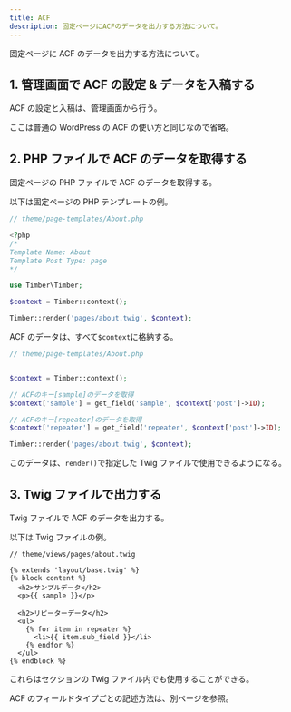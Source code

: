 ```yaml
---
title: ACF
description: 固定ページにACFのデータを出力する方法について。
---
```


固定ページに ACF のデータを出力する方法について。

## 1. 管理画面で ACF の設定 & データを入稿する

ACF の設定と入稿は、管理画面から行う。

ここは普通の WordPress の ACF の使い方と同じなので省略。

## 2. PHP ファイルで ACF のデータを取得する

固定ページの PHP ファイルで ACF のデータを取得する。

以下は固定ページの PHP テンプレートの例。

```php
// theme/page-templates/About.php

<?php
/*
Template Name: About
Template Post Type: page
*/

use Timber\Timber;

$context = Timber::context();

Timber::render('pages/about.twig', $context);
```

ACF のデータは、すべて`$context`に格納する。

```php
// theme/page-templates/About.php


$context = Timber::context();

// ACFのキー[sample]のデータを取得
$context['sample'] = get_field('sample', $context['post']->ID);

// ACFのキー[repeater]のデータを取得
$context['repeater'] = get_field('repeater', $context['post']->ID);

Timber::render('pages/about.twig', $context);
```

このデータは、`render()`で指定した Twig ファイルで使用できるようになる。

## 3. Twig ファイルで出力する

Twig ファイルで ACF のデータを出力する。

以下は Twig ファイルの例。

```twig
// theme/views/pages/about.twig

{% extends 'layout/base.twig' %}
{% block content %}
  <h2>サンプルデータ</h2>
  <p>{{ sample }}</p>

  <h2>リピーターデータ</h2>
  <ul>
    {% for item in repeater %}
      <li>{{ item.sub_field }}</li>
    {% endfor %}
  </ul>
{% endblock %}
```

これらはセクションの Twig ファイル内でも使用することができる。

ACF のフィールドタイプごとの記述方法は、別ページを参照。
